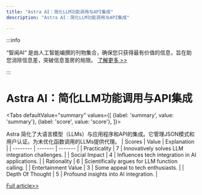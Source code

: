```yaml
---
title: "Astra AI：简化LLM功能调用与API集成"
description: "Astra AI：简化LLM功能调用与API集成"

---
```



:::info

“智闻AI“ 是由人工智能编撰的刊物集合，确保您只获得最有价值的信息，旨在助您消除信息差，突破信息茧房的局限。  [了解更多 >>](/)

:::

# Astra AI：简化LLM功能调用与API集成


<Tabs
	defaultValue="summary"
	values={[
	{label: 'summary', value: 'summary'},
	{label: 'score', value: 'score'},
]}>
<TabItem value="summary">


Astra 简化了大语言模型（LLMs）与应用程序和API的集成。它管理JSON模式和用户认证。为未优化函数调用的LLMs提供代理。
</TabItem>
<TabItem value="score">
	| Scores     | Value   | Explanation |
	| -------- | ------- | ------- |
	| Practicality  | 7    | Innovatively solves LLM integration challenges.    |
	| Social Impact | 4     | Influences tech integration in AI applications.    |
	| Rationality    | 6    | Scientifically argues for LLM function calling.    |
	| Entertainment Value    | 3    | Some appeal to tech enthusiasts.    |
	| Depth Of Thought    | 5    | Profound insights into AI integration.    |
</TabItem>
</Tabs>

[Full article>>](https://www.producthunt.com/posts/astra-ai-2)
